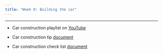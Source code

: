 ```yaml
---
title: "Week 0: Building the car"
---
```


---

* Car construction playlist
on [YouTube](https://www.youtube.com/playlist?list=PL1NoIYgn9KhDKmdbQe0PN8yuDp_0w00Ft)

* Car construction tip [document](https://docs.google.com/document/d/1qWDadafhMm8apCKnREDRMMk5vF0cQEj9ogpGx5lvABk/edit?usp=sharing)

* Car construction check list [document](https://celehs.hms.harvard.edu/summer_camp/Self_Driving_Complete_Steps.pdf)